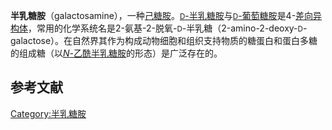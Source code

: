 {{noteTA
|G1=LS
|G2=Chemistry
|1=zh-hans:异构体;zh-tw:異構物;zh-hk:異構體
}}
{{chemref|time=2018-01-31T10:46:32+00:00}}
{{Chembox
| reference = <ref>''Merck Index'', 11th Edition, '''4240'''.</ref>
| ImageFile = galactosamine.png
| ImageFile1 = D-(+)-Galactosamine Structural Formulae V.1.svg
| ImageSize = 240px
| ImageSize1 = 240px
| IUPACName = 2-Amino-2-deoxy-<small>D</small>-galactose 
| OtherNames = α-<small>D</small>-半乳糖胺
| Section1 = {{Chembox Identifiers
| CASNo = 7535-00-4
| CASNo_Ref = {{cascite|changed|??}}
|    PubChem  =  24154 
|    SMILES  =  O=C[C@H](N)[C@@H] (O)[C@@H](O)[C@H](O)CO
| ChemSpiderID_Ref = {{chemspidercite|correct|chemspider}}
| ChemSpiderID = 22576
| ChEMBL_Ref = {{ebicite|changed|EBI}}
| ChEMBL = 207280
| InChI = 1/C6H13NO5/c7-3-5(10)4(9)2(1-8)12-6(3)11/h2-6,8-11H,1,7H2/t2-,3-,4+,5-,6?/m1/s1
| InChIKey = MSWZFWKMSRAUBD-GASJEMHNBA
| StdInChI_Ref = {{stdinchicite|correct|chemspider}}
| StdInChI = 1S/C6H13NO5/c7-3-5(10)4(9)2(1-8)12-6(3)11/h2-6,8-11H,1,7H2/t2-,3-,4+,5-,6?/m1/s1
| StdInChIKey_Ref = {{stdinchicite|correct|chemspider}}
| StdInChIKey = MSWZFWKMSRAUBD-GASJEMHNSA-N
| ChEBI_Ref = {{ebicite|correct|EBI}}
| ChEBI = 60312
| SMILES2 = O[C@H]1[C@@H](O)[C@H](OC(O)[C@@H]1N)CO
}}
| Section2 = {{Chembox Properties
|   Formula = C<sub>6</sub>H<sub>13</sub>NO<sub>5</sub>
|   MolarMass = 179.171 
|   Appearance = 
|   Density = 
|   MeltingPt = 180 °C（盐酸盐）
|   BoilingPt = 
|   Solubility = 
  }}
| Section3 = {{Chembox Hazards
|   MainHazards = 
|   FlashPt = 
|   Autoignition = 
  }}
}}
'''半乳糖胺'''（galactosamine），一种[[己糖胺|己糖胺]]。[[D-半乳糖胺|<small>D</small>-半乳糖胺]]与[[葡萄糖胺|<small>D</small>-葡萄糖胺]]是4-[[差向异构体|差向异构体]]，常用的化学系统名是2-氨基-2-脱氧-<small>D</small>-半乳糖（2-amino-2-deoxy-<small>D</small>-galactose）。在自然界其作为构成动物细胞和组织支持物质的糖蛋白和蛋白多糖的组成糖（以[[N-乙酰半乳糖胺|''N''-乙酰半乳糖胺]]的形态）是广泛存在的。

== 参考文献 ==
{{reflist}}

[[Category:半乳糖胺|Category:半乳糖胺]]